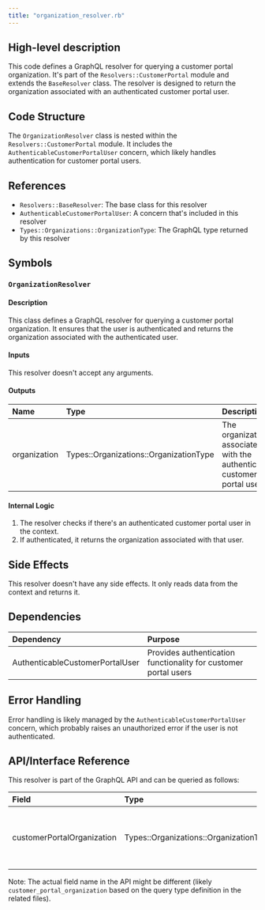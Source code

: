 ```yaml
---
title: "organization_resolver.rb"
---
```


## High-level description
This code defines a GraphQL resolver for querying a customer portal organization. It's part of the `Resolvers::CustomerPortal` module and extends the `BaseResolver` class. The resolver is designed to return the organization associated with an authenticated customer portal user.

## Code Structure
The `OrganizationResolver` class is nested within the `Resolvers::CustomerPortal` module. It includes the `AuthenticableCustomerPortalUser` concern, which likely handles authentication for customer portal users.

## References
- `Resolvers::BaseResolver`: The base class for this resolver
- `AuthenticableCustomerPortalUser`: A concern that's included in this resolver
- `Types::Organizations::OrganizationType`: The GraphQL type returned by this resolver

## Symbols

### `OrganizationResolver`
#### Description
This class defines a GraphQL resolver for querying a customer portal organization. It ensures that the user is authenticated and returns the organization associated with the authenticated user.

#### Inputs
This resolver doesn't accept any arguments.

#### Outputs
| Name | Type | Description |
|:-----|:-----|:------------|
| organization | Types::Organizations::OrganizationType | The organization associated with the authenticated customer portal user |

#### Internal Logic
1. The resolver checks if there's an authenticated customer portal user in the context.
2. If authenticated, it returns the organization associated with that user.

## Side Effects
This resolver doesn't have any side effects. It only reads data from the context and returns it.

## Dependencies
| Dependency | Purpose |
|:-----------|:--------|
| AuthenticableCustomerPortalUser | Provides authentication functionality for customer portal users |

## Error Handling
Error handling is likely managed by the `AuthenticableCustomerPortalUser` concern, which probably raises an unauthorized error if the user is not authenticated.

## API/Interface Reference
This resolver is part of the GraphQL API and can be queried as follows:

| Field | Type | Description |
|:------|:-----|:------------|
| customerPortalOrganization | Types::Organizations::OrganizationType | Returns the organization of the authenticated customer portal user |

Note: The actual field name in the API might be different (likely `customer_portal_organization` based on the query type definition in the related files).